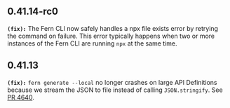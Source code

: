 ## 0.41.14-rc0
**`(fix):`** The Fern CLI now safely handles a npx file exists error by retrying the command on failure.
This error typically happens when two or more instances of the Fern CLI are running `npx`
at the same time.


## 0.41.13
**`(fix):`** `fern generate --local` no longer crashes on large API Definitions because we
stream the JSON to file instead of calling `JSON.stringify`. See [PR 4640](https://github.com/fern-api/fern/pull/4640).


